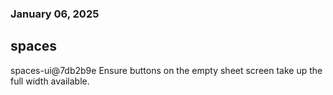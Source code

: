 ### January 06, 2025
## spaces

spaces-ui@7db2b9e
Ensure buttons on the empty sheet screen take up the full width available.